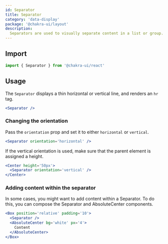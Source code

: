 ```yaml
---
id: Separator
title: Separator
category: 'data-display'
package: '@chakra-ui/layout'
description:
  Separators are used to visually separate content in a list or group.
---
```


## Import

```js
import { Separator } from '@chakra-ui/react'
```

## Usage

The `Separator` displays a thin horizontal or vertical line, and renders an `hr`
tag.

```jsx
<Separator />
```

### Changing the orientation

Pass the `orientation` prop and set it to either `horizontal` or `vertical`.

```jsx
<Separator orientation='horizontal' />
```

If the vertical orientation is used, make sure that the parent element is
assigned a height.

```jsx
<Center height='50px'>
  <Separator orientation='vertical' />
</Center>
```

### Adding content within the separator

In some cases, you might want to add content within a Separator. To do this, you
can compose the Separator and AbsoluteCenter components.

```jsx
<Box position='relative' padding='10'>
  <Separator />
  <AbsoluteCenter bg='white' px='4'>
    Content
  </AbsoluteCenter>
</Box>
```
